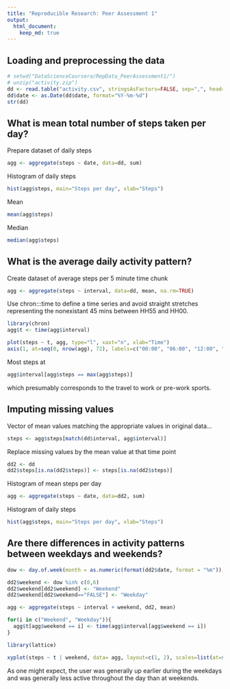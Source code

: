 ```yaml
---
title: "Reproducible Research: Peer Assessment 1"
output: 
  html_document:
    keep_md: true
---
```



## Loading and preprocessing the data
```r

# setwd("DataScienceCoursera/RepData_PeerAssessment1/")
# unzip("activity.zip")
dd <- read.table("activity.csv", stringsAsFactors=FALSE, sep=",", head= TRUE)
dd$date <- as.Date(dd$date, format="%Y-%m-%d")
str(dd)

```

## What is mean total number of steps taken per day?
Prepare dataset of daily steps
```r
agg <- aggregate(steps ~ date, data=dd, sum)
```

Histogram of daily steps
```r
hist(agg$steps, main="Steps per day", xlab="Steps")
```

Mean
```r
mean(agg$steps)
```

Median
```r
median(agg$steps)
```




## What is the average daily activity pattern?
Create dataset of average steps per 5 minute time chunk
```r
agg <- aggregate(steps ~ interval, data=dd, mean, na.rm=TRUE)
```

Use chron:::time to define a time series and avoid straight stretches representing the nonexistant 45 mins between HH55 and HH00.

```r
library(chron)
agg$t <- time(agg$interval)
```

```r
plot(steps ~ t, agg, type="l", xaxt="n", xlab="Time")
axis(1, at=seq(0, nrow(agg), 72), labels=c("00:00", "06:00", "12:00", "18:00", "24:00"))
```

Most steps at 
```r
agg$interval[agg$steps == max(agg$steps)]
```
which presumably corresponds to the travel to work or pre-work sports.

## Imputing missing values
Vector of mean values matching the appropriate values in original data...
```r
steps <- agg$steps[match(dd$interval, agg$interval)]
```

Replace missing values by the mean value at that time point
```r
dd2 <- dd
dd2$steps[is.na(dd2$steps)] <- steps[is.na(dd2$steps)]
```

Histogram of mean steps per day
```r
agg <- aggregate(steps ~ date, data=dd2, sum)
```

Histogram of daily steps
```r
hist(agg$steps, main="Steps per day", xlab="Steps")
```






## Are there differences in activity patterns between weekdays and weekends?

```r
dow <- day.of.week(month = as.numeric(format(dd2$date, format = "%m")), day = as.numeric(format(dd2$date, format = "%d")), year = as.numeric(format(dd2$date, format = "%Y")))

dd2$weekend <- dow %in% c(0,6)
dd2$weekend[dd2$weekend] <- "Weekend"
dd2$weekend[dd2$weekend=="FALSE"] <- "Weekday"

agg <- aggregate(steps ~ interval + weekend, dd2, mean)

for(i in c("Weekend", "Weekday")){
  agg$t[agg$weekend == i] <- time(agg$interval[agg$weekend == i])
}

library(lattice)

xyplot(steps ~ t | weekend, data= agg, layout=c(1, 2), scales=list(at=seq(0, nrow(agg), 72), x.labels=c("00:00", "06:00", "12:00", "18:00", "24:00")), xlab="Time", type="l")

```

As one might expect, the user was generally up earlier during the weekdays and was generally less active throughout the day than at weekends.









